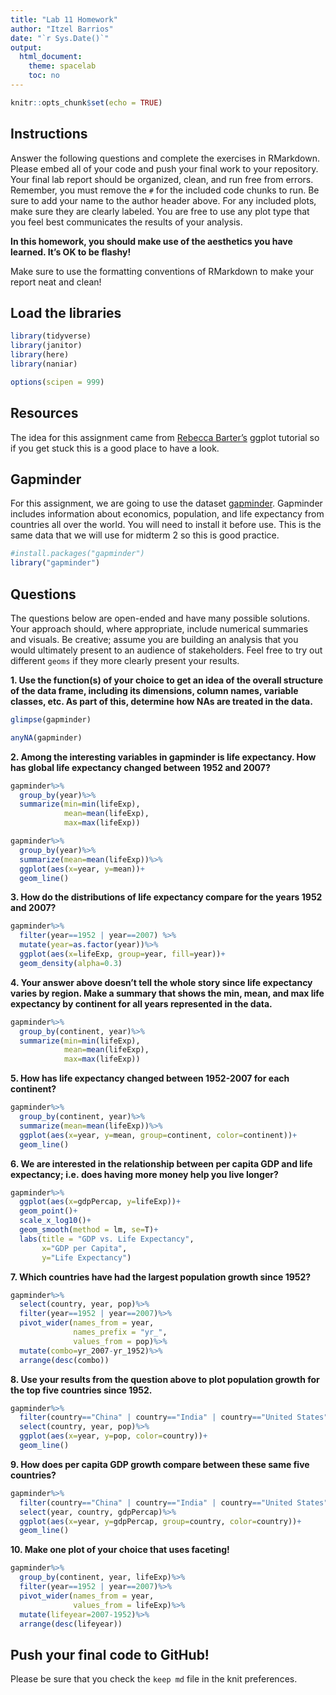 ```yaml
---
title: "Lab 11 Homework"
author: "Itzel Barrios"
date: "`r Sys.Date()`"
output:
  html_document:
    theme: spacelab
    toc: no
---
```


```r
knitr::opts_chunk$set(echo = TRUE)
```

## Instructions
Answer the following questions and complete the exercises in RMarkdown. Please embed all of your code and push your final work to your repository. Your final lab report should be organized, clean, and run free from errors. Remember, you must remove the `#` for the included code chunks to run. Be sure to add your name to the author header above. For any included plots, make sure they are clearly labeled. You are free to use any plot type that you feel best communicates the results of your analysis.  

**In this homework, you should make use of the aesthetics you have learned. It's OK to be flashy!**

Make sure to use the formatting conventions of RMarkdown to make your report neat and clean!  

## Load the libraries
```r
library(tidyverse)
library(janitor)
library(here)
library(naniar)
``` 

```r
options(scipen = 999)
```

## Resources
The idea for this assignment came from [Rebecca Barter's](http://www.rebeccabarter.com/blog/2017-11-17-ggplot2_tutorial/) ggplot tutorial so if you get stuck this is a good place to have a look.  

## Gapminder
For this assignment, we are going to use the dataset [gapminder](https://cran.r-project.org/web/packages/gapminder/index.html). Gapminder includes information about economics, population, and life expectancy from countries all over the world. You will need to install it before use. This is the same data that we will use for midterm 2 so this is good practice.
```r
#install.packages("gapminder")
library("gapminder")
```

## Questions
The questions below are open-ended and have many possible solutions. Your approach should, where appropriate, include numerical summaries and visuals. Be creative; assume you are building an analysis that you would ultimately present to an audience of stakeholders. Feel free to try out different `geoms` if they more clearly present your results.  

**1. Use the function(s) of your choice to get an idea of the overall structure of the data frame, including its dimensions, column names, variable classes, etc. As part of this, determine how NAs are treated in the data.**  
```r
glimpse(gapminder)
```
```r
anyNA(gapminder)
```


**2. Among the interesting variables in gapminder is life expectancy. How has global life expectancy changed between 1952 and 2007?**
```r
gapminder%>%
  group_by(year)%>%
  summarize(min=min(lifeExp),
            mean=mean(lifeExp),
            max=max(lifeExp))
```
```r
gapminder%>%
  group_by(year)%>%
  summarize(mean=mean(lifeExp))%>%
  ggplot(aes(x=year, y=mean))+
  geom_line()
```

**3. How do the distributions of life expectancy compare for the years 1952 and 2007?**
```r
gapminder%>%
  filter(year==1952 | year==2007) %>%
  mutate(year=as.factor(year))%>%
  ggplot(aes(x=lifeExp, group=year, fill=year))+
  geom_density(alpha=0.3)
```

**4. Your answer above doesn't tell the whole story since life expectancy varies by region. Make a summary that shows the min, mean, and max life expectancy by continent for all years represented in the data.**
```r
gapminder%>%
  group_by(continent, year)%>%
  summarize(min=min(lifeExp),
            mean=mean(lifeExp),
            max=max(lifeExp))
```

**5. How has life expectancy changed between 1952-2007 for each continent?**
```r
gapminder%>%
  group_by(continent, year)%>%
  summarize(mean=mean(lifeExp))%>%
  ggplot(aes(x=year, y=mean, group=continent, color=continent))+
  geom_line()
```

**6. We are interested in the relationship between per capita GDP and life expectancy; i.e. does having more money help you live longer?**
```r
gapminder%>%
  ggplot(aes(x=gdpPercap, y=lifeExp))+
  geom_point()+
  scale_x_log10()+
  geom_smooth(method = lm, se=T)+
  labs(title = "GDP vs. Life Expectancy",
       x="GDP per Capita",
       y="Life Expectancy")
```

**7. Which countries have had the largest population growth since 1952?**
```r
gapminder%>%
  select(country, year, pop)%>%
  filter(year==1952 | year==2007)%>%
  pivot_wider(names_from = year,
              names_prefix = "yr_",
              values_from = pop)%>%
  mutate(combo=yr_2007-yr_1952)%>%
  arrange(desc(combo))
```

**8. Use your results from the question above to plot population growth for the top five countries since 1952.**
```r
gapminder%>%
  filter(country=="China" | country=="India" | country=="United States" | country=="Indonesia" | country=="Brazil")%>%
  select(country, year, pop)%>%
  ggplot(aes(x=year, y=pop, color=country))+
  geom_line()
```

**9. How does per capita GDP growth compare between these same five countries?**
```r
gapminder%>%
  filter(country=="China" | country=="India" | country=="United States" | country=="Indonesia" | country=="Brazil")%>%
  select(year, country, gdpPercap)%>%
  ggplot(aes(x=year, y=gdpPercap, group=country, color=country))+
  geom_line()
```

**10. Make one plot of your choice that uses faceting!**
```r
gapminder%>%
  group_by(continent, year, lifeExp)%>%
  filter(year==1952 | year==2007)%>%
  pivot_wider(names_from = year,
              values_from = lifeExp)%>%
  mutate(lifeyear=2007-1952)%>%
  arrange(desc(lifeyear))
```

## Push your final code to GitHub!
Please be sure that you check the `keep md` file in the knit preferences. 